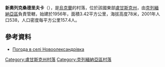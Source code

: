 {{coord|49|15|21|N|38|11|57|E|scale:100000|display=title}}

'''新奧列克桑德里夫卡'''（{{lang-uk|Новоолександрівка}}），是[[烏克蘭|烏克蘭]]的村落，位於該國東部[[盧甘斯克州|盧甘斯克州]]，由[[克列緬納亞區|克列緬納亞區]]負責管轄，始建於1956年，面積3.42平方公里，海拔高度78米，2001年人口538，人口密度每平方公里157.4人。

==參考資料==
* [http://weather.in.ua/ua/lyganskaja/17835 Погода в селі Новоолександрівка] {{Wayback|url=http://weather.in.ua/ua/lyganskaja/17835 |date=20111220034619 }}

{{DEFAULTSORT:Новоолександрівка}}
[[Category:盧甘斯克州村落|Category:盧甘斯克州村落]]
[[Category:克列緬納亞區村落|Category:克列緬納亞區村落]]


{{Luhansk-geo-stub}}